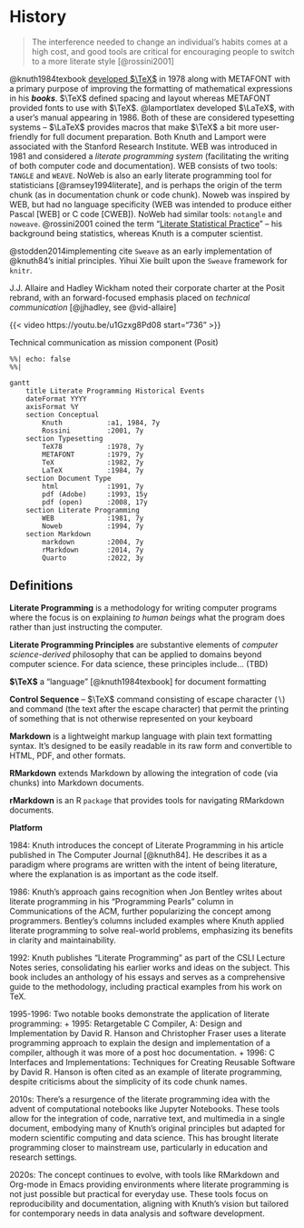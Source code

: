 # History

>The interference needed to change an individual's habits comes at a high cost, and good tools are critical for encouraging people to switch to a more literate style [@rossini2001]

@knuth1984texbook [developed $\TeX$](https://visualmatheditor.equatheque.net/doc/texbook.pdf) in 1978 along with METAFONT with a primary purpose of improving the formatting of mathematical expressions in his ***books***. $\TeX$ defined spacing and layout whereas METAFONT provided fonts to use with $\TeX$. @lamportlatex developed $\LaTeX$, with a user's manual appearing in 1986. Both of these are considered typesetting systems -- $\LaTeX$ provides macros that make $\TeX$ a bit more user-friendly for full document preparation. Both Knuth and Lamport were associated with the Stanford Research Institute. WEB was introduced in 1981 and considered a *literate programming system* (facilitating the writing of both computer code and documentation). WEB consists of two tools: `TANGLE` and `WEAVE`. NoWeb is also an early literate programming tool for statisticians [@ramsey1994literate], and is perhaps the origin of the term chunk (as in documentation chunk or code chunk). Noweb was inspired by WEB, but had no language specificity (WEB was intended to produce either Pascal [WEB] or C code [CWEB]). NoWeb had similar tools: `notangle` and `noweave`. @rossini2001 coined the term "[Literate Statistical Practice](https://www.r-project.org/conferences/DSC-2001/Proceedings/Rossini.pdf)" -- his background being statistics, whereas Knuth is a computer scientist. 

@stodden2014implementing cite `Sweave` as an early implementation of @knuth84's initial principles.  Yihui Xie built upon the `Sweave` framework for `knitr`. 

J.J. Allaire and Hadley Wickham noted their corporate charter at the Posit rebrand, with an forward-focused emphasis placed on *technical communication*  [@jjhadley, see @vid-allaire]

::: {#vid-allaire}

{{< video https://youtu.be/u1Gzxg8Pd08 start="736" >}}

Technical communication as mission component (Posit)

:::

```mermaid
%%| echo: false
%%| 

gantt
    title Literate Programming Historical Events
    dateFormat YYYY
    axisFormat %Y
    section Conceptual
        Knuth           :a1, 1984, 7y
        Rossini         :2001, 7y
    section Typesetting
        TeX78           :1978, 7y
        METAFONT        :1979, 7y
        TeX             :1982, 7y
        LaTeX           :1984, 7y
    section Document Type
        html            :1991, 7y
        pdf (Adobe)     :1993, 15y
        pdf (open)      :2008, 17y
    section Literate Programming
        WEB             :1981, 7y
        Noweb           :1994, 7y
    section Markdown
        markdown        :2004, 7y
        rMarkdown       :2014, 7y
        Quarto          :2022, 3y

```

## Definitions

**Literate Programming** is a methodology for writing computer programs where the focus is on explaining *to human beings* what the program does rather than just instructing the computer. 

**Literate Programming Principles** are substantive elements of *computer science-derived* philosophy that can be applied to domains beyond computer science. For data science, these principles include... (TBD)

**$\TeX$** a "language" [@knuth1984texbook] for document formatting 

**Control Sequence** -- $\TeX$ command consisting of escape character ($\backslash$) and command (the text after the escape character) that permit the printing of something that is not otherwise represented on your keyboard

**Markdown** is a lightweight markup language with plain text formatting syntax. It's designed to be easily readable in its raw form and convertible to HTML, PDF, and other formats.

**RMarkdown** extends Markdown by allowing the integration of code (via chunks) into Markdown documents. 

**rMarkdown** is an R `package` that provides tools for navigating RMarkdown documents.

**Platform**

1984: Knuth introduces the concept of Literate Programming in his article published in The Computer Journal [@knuth84]. He describes it as a paradigm where programs are written with the intent of being literature, where the explanation is as important as the code itself. 

1986: Knuth's approach gains recognition when Jon Bentley writes about literate programming in his "Programming Pearls" column in Communications of the ACM, further popularizing the concept among programmers. Bentley's columns included examples where Knuth applied literate programming to solve real-world problems, emphasizing its benefits in clarity and maintainability.

1992: Knuth publishes "Literate Programming" as part of the CSLI Lecture Notes series, consolidating his earlier works and ideas on the subject. This book includes an anthology of his essays and serves as a comprehensive guide to the methodology, including practical examples from his work on TeX.

1995-1996: Two notable books demonstrate the application of literate programming:
  + 1995: Retargetable C Compiler, A: Design and Implementation by David R. Hanson and Christopher Fraser uses a literate programming approach to explain the design and implementation of a compiler, although it was more of a post hoc documentation.
  + 1996: C Interfaces and Implementations: Techniques for Creating Reusable Software by David R. Hanson is often cited as an example of literate programming, despite criticisms about the simplicity of its code chunk names.

2010s: There's a resurgence of the literate programming idea with the advent of computational notebooks like Jupyter Notebooks. These tools allow for the integration of code, narrative text, and multimedia in a single document, embodying many of Knuth's original principles but adapted for modern scientific computing and data science. This has brought literate programming closer to mainstream use, particularly in education and research settings.

2020s: The concept continues to evolve, with tools like RMarkdown and Org-mode in Emacs providing environments where literate programming is not just possible but practical for everyday use. These tools focus on reproducibility and documentation, aligning with Knuth's vision but tailored for contemporary needs in data analysis and software development.

